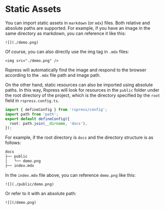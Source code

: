 # Static Assets

You can import static assets in `markdown` (or `mdx`) files. Both relative and absolute paths are supported. For example, if you have an image in the same directory as markdown, you can reference it like this:

```mdx
![](./demo.png)
```

Of course, you can also directly use the img tag in `.mdx` files:

```mdx
<img src="./demo.png" />
```

Rspress will automatically find the image and respond to the browser according to the `.mdx` file path and image path.

On the other hand, static resources can also be imported using absolute paths. In this way, Rspress will look for resources in the `public` folder under the root directory of the project, which is the directory specified by the `root` field in `rspress.config.ts`.

```ts title="rspress.config.ts"
import { defineConfig } from 'rspress/config';
import path from 'path';
export default defineConfig({
  root: path.join(__dirname, 'docs'),
});
```

For example, if the root directory is `docs` and the directory structure is as follows:

```bash
docs
├── public
│   └── demo.png
├── index.mdx
```

In the `index.mdx` file above, you can reference `demo.png` like this:

```mdx
![](./public/demo.png)
```

Or refer to it with an absolute path:

```mdx
![](/demo.png)
```

